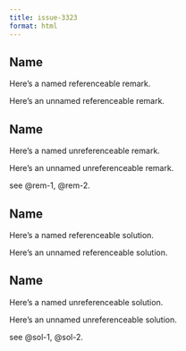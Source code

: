 ```yaml
---
title: issue-3323
format: html
---
```


::: {#rem-1 .remark}

## Name

Here's a named referenceable remark.

:::


::: {#rem-2 .remark}

Here's an unnamed referenceable remark.

:::


::: {.remark}

## Name

Here's a named unreferenceable remark.

:::


::: {.remark}

Here's an unnamed unreferenceable remark.

:::


see @rem-1, @rem-2.

::: {#sol-1}

## Name

Here's a named referenceable solution.

:::


::: {#sol-2 .solution}

Here's an unnamed referenceable solution.

:::

::: {.solution}

## Name

Here's a named unreferenceable solution.

:::


::: {.solution}

Here's an unnamed unreferenceable solution.

:::



see @sol-1, @sol-2.

